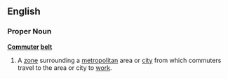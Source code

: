==English==
===Proper Noun===
{{wikipedia}}
'''[[Commuter]] [[belt]]'''
#A [[zone]] surrounding a [[metropolitan]] area or [[city]] from which commuters travel to the area or city to [[work]].